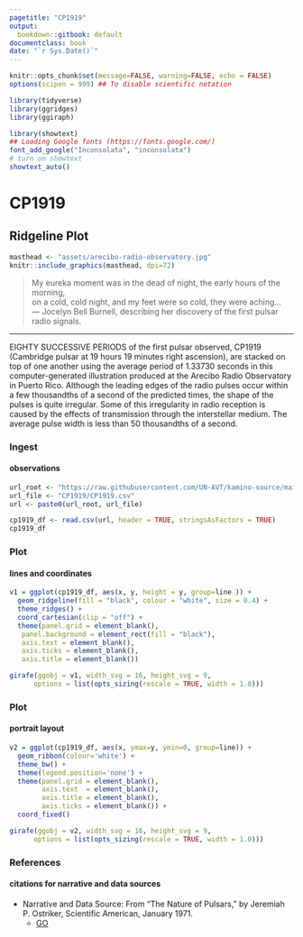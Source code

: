 ```yaml
---
pagetitle: "CP1919"
output:
  bookdown::gitbook: default
documentclass: book
date: "`r Sys.Date()`"
---
```


```r

knitr::opts_chunk$set(message=FALSE, warning=FALSE, echo = FALSE)
options(scipen = 999) ## To disable scientific notation

library(tidyverse)
library(ggridges)
library(ggiraph)

library(showtext)
## Loading Google fonts (https://fonts.google.com/)
font_add_google("Inconsolata", "inconsolata")
# turn on showtext
showtext_auto()

```

# CP1919
## Ridgeline Plot

```r

masthead <- "assets/arecibo-radio-observatory.jpg"
knitr::include_graphics(masthead, dpi=72)

```

> My eureka moment was in the dead of night, the early hours of the morning,\
  on a cold, cold night, and my feet were so cold, they were aching...\
--- Jocelyn Bell Burnell, describing her discovery of the first pulsar radio signals.

***

EIGHTY SUCCESSIVE PERIODS of the first pulsar observed, CP1919 (Cambridge pulsar at 19 hours 19 minutes right ascension), are stacked on top of one another using the average period of 1.33730 seconds in this computer-generated illustration produced at the Arecibo Radio Observatory in Puerto Rico. Although the leading edges of the radio pulses occur within a few thousandths of a second of the predicted times, the shape of the pulses is quite irregular. Some of this irregularity in radio reception is caused by the effects of transmission through the interstellar medium. The average pulse width is less than 50 thousandths of a second.

### Ingest
#### observations

```r

url_root <- "https://raw.githubusercontent.com/UN-AVT/kamino-source/main/sources/0-shared/data/"
url_file <- "CP1919/CP1919.csv"
url <- paste0(url_root, url_file)

cp1919_df <- read.csv(url, header = TRUE, stringsAsFactors = TRUE)
cp1919_df


```

### Plot
#### lines and coordinates

```r

v1 = ggplot(cp1919_df, aes(x, y, height = y, group=line )) +
  geom_ridgeline(fill = "black", colour = "white", size = 0.4) +
  theme_ridges() +
  coord_cartesian(clip = "off") +
  theme(panel.grid = element_blank(),
   panel.background = element_rect(fill = "black"),
   axis.text = element_blank(),
   axis.ticks = element_blank(),
   axis.title = element_blank())

girafe(ggobj = v1, width_svg = 16, height_svg = 9,
      options = list(opts_sizing(rescale = TRUE, width = 1.0)))

```

### Plot
#### portrait layout

```r

v2 = ggplot(cp1919_df, aes(x, ymax=y, ymin=0, group=line)) +
  geom_ribbon(colour='white') +
  theme_bw() +
  theme(legend.position='none') + 
  theme(panel.grid = element_blank(),
        axis.text  = element_blank(),
        axis.title = element_blank(),
        axis.ticks = element_blank()) + 
  coord_fixed()

girafe(ggobj = v2, width_svg = 16, height_svg = 9,
      options = list(opts_sizing(rescale = TRUE, width = 1.0)))

```


### References
#### citations for narrative and data sources

* Narrative and Data Source: From "The Nature of Pulsars," by Jeremiah P. Ostriker, Scientific American, January 1971.
  * [GO](https://blogs.scientificamerican.com/sa-visual/pop-culture-pulsar-origin-story-of-joy-division-s-unknown-pleasures-album-cover-video/){target="_blank"}




